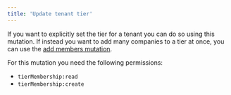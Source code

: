```yaml
---
title: 'Update tenant tier'
---
```


If you want to explicitly set the tier for a tenant you can do so using this mutation. If instead you want to add many companies to a tier at once, you can use the [add members mutation](./add-members).

For this mutation you need the following permissions:

- `tierMembership:read`
- `tierMembership:create`

<Tabs>
  <Tab title="Typescript SDK">
    <Snippet file="typescript-sdk/update-tenant-tier.mdx" />
  </Tab>
  <Tab title="GraphQL">
    <Snippet file="graphql/update-tenant-tier.mdx" />
  </Tab>
</Tabs>
